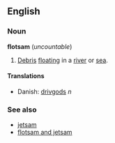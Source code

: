 ==English==
===Noun===
'''flotsam''' (''uncountable'')

#[[Debris]] [[float]]ing in a [[river]] or [[sea]].

====Translations====
*Danish: [[drivgods]] ''n''

===See also===
*[[jetsam]]
*[[flotsam and jetsam]]
